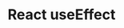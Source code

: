 ---
id: "react_easy_mc_008"
questionType: "MULTIPLE_CHOICE"
title: "React useEffect"
description: "What is the purpose of the useEffect hook?"
difficulty: "EASY"
category: "React"
options:
  - "To manage component styling"
  - "To handle side effects like data fetching"
  - "To declare props"
  - "To define routes"
correctAnswer: 1
---